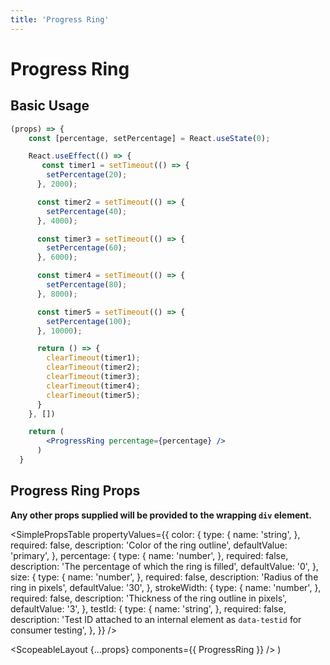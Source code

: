 ```yaml
---
title: 'Progress Ring'
---
```



# Progress Ring

## Basic Usage

```.jsx
(props) => {
    const [percentage, setPercentage] = React.useState(0);

    React.useEffect(() => {
       const timer1 = setTimeout(() => {
        setPercentage(20);
      }, 2000);

      const timer2 = setTimeout(() => {
        setPercentage(40);
      }, 4000);

      const timer3 = setTimeout(() => {
        setPercentage(60);
      }, 6000);

      const timer4 = setTimeout(() => {
        setPercentage(80);
      }, 8000);

      const timer5 = setTimeout(() => {
        setPercentage(100);
      }, 10000);

      return () => {
        clearTimeout(timer1);
        clearTimeout(timer2);
        clearTimeout(timer3);
        clearTimeout(timer4);
        clearTimeout(timer5);
      }
    }, [])

    return (
        <ProgressRing percentage={percentage} />
      )
  }
```

## Progress Ring Props

**Any other props supplied will be provided to the wrapping `div` element.**

<SimplePropsTable
  propertyValues={{
    color: {
      type: {
        name: 'string',
      },
      required: false,
      description: 'Color of the ring outline',
      defaultValue: 'primary',
    },
    percentage: {
      type: {
        name: 'number',
      },
      required: false,
      description: 'The percentage of which the ring is filled',
      defaultValue: '0',
    },
    size: {
      type: {
        name: 'number',
      },
      required: false,
      description: 'Radius of the ring in pixels',
      defaultValue: '30',
    },
    strokeWidth: {
      type: {
        name: 'number',
      },
      required: false,
      description: 'Thickness of the ring outline in pixels',
      defaultValue: '3',
    },
    testId: {
      type: {
        name: 'string',
      },
      required: false,
      description:
        'Test ID attached to an internal element as `data-testid` for consumer testing',
    },
  }}
/>

  <ScopeableLayout {...props} components={{ ProgressRing }} />
)
